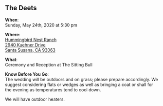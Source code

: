 ## The Deets

**When**:  
Sunday, May 24th, 2020 at 5:30 pm

**Where**:  
[Hummingbird Nest Ranch  
2940 Kuehner Drive  
Santa Susana, CA 93063](http://maps.apple.com/?address=2940,Kuehner+Drive,Santa+Susana,CA,93063)

**What**:  
Ceremony and Reception at The Sitting Bull

**Know Before You Go**:  
The wedding will be outdoors and on grass; please prepare accordingly. We suggest considering flats or wedges as well as bringing a coat or shall for the evening as temperatures tend to cool down.

We will have outdoor heaters.
